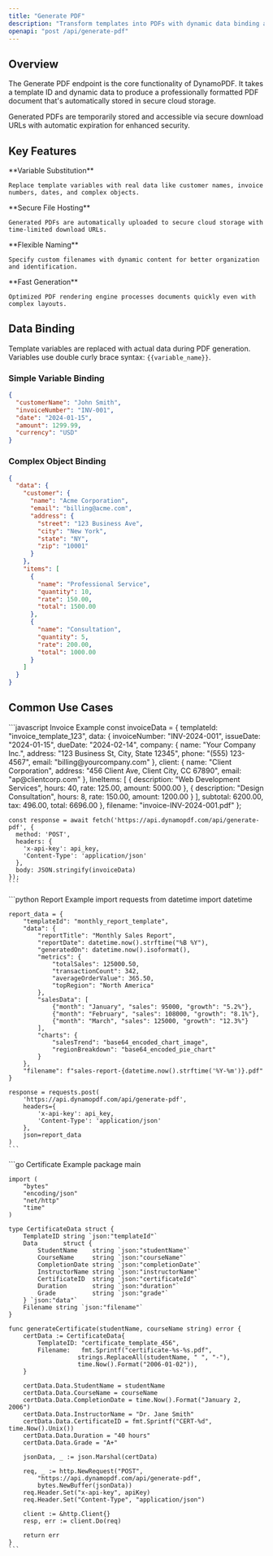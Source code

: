 ```yaml
---
title: "Generate PDF"
description: "Transform templates into PDFs with dynamic data binding and cloud storage"
openapi: "post /api/generate-pdf"
---
```


## Overview

The Generate PDF endpoint is the core functionality of DynamoPDF. It takes a template ID and dynamic data to produce a professionally formatted PDF document that's automatically stored in secure cloud storage.

<Info>
Generated PDFs are temporarily stored and accessible via secure download URLs with automatic expiration for enhanced security.
</Info>

## Key Features

<CardGroup cols={2}>
  <Card title="Dynamic Data Binding" icon="database">
    **Variable Substitution**
    
    Replace template variables with real data like customer names, invoice numbers, dates, and complex objects.
  </Card>
  
  <Card title="Cloud Storage" icon="cloud">
    **Secure File Hosting**
    
    Generated PDFs are automatically uploaded to secure cloud storage with time-limited download URLs.
  </Card>
  
  <Card title="Custom Filenames" icon="file-pen">
    **Flexible Naming**
    
    Specify custom filenames with dynamic content for better organization and identification.
  </Card>
  
  <Card title="High Performance" icon="bolt">
    **Fast Generation**
    
    Optimized PDF rendering engine processes documents quickly even with complex layouts.
  </Card>
</CardGroup>

## Data Binding

Template variables are replaced with actual data during PDF generation. Variables use double curly brace syntax: `{{variable_name}}`.

### Simple Variable Binding

<CodeGroup>

```json Template Variables
{
  "customerName": "John Smith",
  "invoiceNumber": "INV-001", 
  "date": "2024-01-15",
  "amount": 1299.99,
  "currency": "USD"
}
```
</CodeGroup>

### Complex Object Binding

<CodeGroup>

```json Nested Data
{
  "data": {
    "customer": {
      "name": "Acme Corporation",
      "email": "billing@acme.com",
      "address": {
        "street": "123 Business Ave",
        "city": "New York",
        "state": "NY",
        "zip": "10001"
      }
    },
    "items": [
      {
        "name": "Professional Service",
        "quantity": 10,
        "rate": 150.00,
        "total": 1500.00
      },
      {
        "name": "Consultation", 
        "quantity": 5,
        "rate": 200.00,
        "total": 1000.00
      }
    ]
  }
}
```

</CodeGroup>

## Common Use Cases

<Tabs>
  <Tab title="Invoice Generation">
    ```javascript Invoice Example
    const invoiceData = {
      templateId: "invoice_template_123",
      data: {
        invoiceNumber: "INV-2024-001",
        issueDate: "2024-01-15",
        dueDate: "2024-02-14",
        company: {
          name: "Your Company Inc.",
          address: "123 Business St, City, State 12345",
          phone: "(555) 123-4567",
          email: "billing@yourcompany.com"
        },
        client: {
          name: "Client Corporation", 
          address: "456 Client Ave, Client City, CC 67890",
          email: "ap@clientcorp.com"
        },
        lineItems: [
          {
            description: "Web Development Services",
            hours: 40,
            rate: 125.00,
            amount: 5000.00
          },
          {
            description: "Design Consultation",
            hours: 8, 
            rate: 150.00,
            amount: 1200.00
          }
        ],
        subtotal: 6200.00,
        tax: 496.00,
        total: 6696.00
      },
      filename: "invoice-INV-2024-001.pdf"
    };

    const response = await fetch('https://api.dynamopdf.com/api/generate-pdf', {
      method: 'POST',
      headers: {
        'x-api-key': api_key,
        'Content-Type': 'application/json'
      },
      body: JSON.stringify(invoiceData)
    });
    ```
  </Tab>
  
  <Tab title="Report Generation">
    ```python Report Example
    import requests
    from datetime import datetime

    report_data = {
        "templateId": "monthly_report_template",
        "data": {
            "reportTitle": "Monthly Sales Report",
            "reportDate": datetime.now().strftime("%B %Y"),
            "generatedOn": datetime.now().isoformat(),
            "metrics": {
                "totalSales": 125000.50,
                "transactionCount": 342,
                "averageOrderValue": 365.50,
                "topRegion": "North America"
            },
            "salesData": [
                {"month": "January", "sales": 95000, "growth": "5.2%"},
                {"month": "February", "sales": 108000, "growth": "8.1%"},
                {"month": "March", "sales": 125000, "growth": "12.3%"}
            ],
            "charts": {
                "salesTrend": "base64_encoded_chart_image",
                "regionBreakdown": "base64_encoded_pie_chart"
            }
        },
        "filename": f"sales-report-{datetime.now().strftime('%Y-%m')}.pdf"
    }

    response = requests.post(
        'https://api.dynamopdf.com/api/generate-pdf',
        headers={
            'x-api-key': api_key,
            'Content-Type': 'application/json'
        },
        json=report_data
    )
    ```
  </Tab>
  
  <Tab title="Certificate Generation">
    ```go Certificate Example
    package main

    import (
        "bytes"
        "encoding/json"
        "net/http"
        "time"
    )

    type CertificateData struct {
        TemplateID string `json:"templateId"`
        Data       struct {
            StudentName    string `json:"studentName"`
            CourseName     string `json:"courseName"`
            CompletionDate string `json:"completionDate"`
            InstructorName string `json:"instructorName"`
            CertificateID  string `json:"certificateId"`
            Duration       string `json:"duration"`
            Grade          string `json:"grade"`
        } `json:"data"`
        Filename string `json:"filename"`
    }

    func generateCertificate(studentName, courseName string) error {
        certData := CertificateData{
            TemplateID: "certificate_template_456",
            Filename:   fmt.Sprintf("certificate-%s-%s.pdf", 
                       strings.ReplaceAll(studentName, " ", "-"),
                       time.Now().Format("2006-01-02")),
        }
        
        certData.Data.StudentName = studentName
        certData.Data.CourseName = courseName
        certData.Data.CompletionDate = time.Now().Format("January 2, 2006")
        certData.Data.InstructorName = "Dr. Jane Smith"
        certData.Data.CertificateID = fmt.Sprintf("CERT-%d", time.Now().Unix())
        certData.Data.Duration = "40 hours"
        certData.Data.Grade = "A+"
        
        jsonData, _ := json.Marshal(certData)
        
        req, _ := http.NewRequest("POST", 
            "https://api.dynamopdf.com/api/generate-pdf", 
            bytes.NewBuffer(jsonData))
        req.Header.Set("x-api-key", apiKey)
        req.Header.Set("Content-Type", "application/json")
        
        client := &http.Client{}
        resp, err := client.Do(req)
        
        return err
    }
    ```
  </Tab>
</Tabs>

